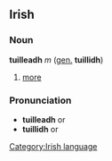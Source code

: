 ==Irish==
===Noun===
'''tuilleadh''' ''m'' ([[genitive|gen.]] '''tuillidh''')
#[[more]]
===Pronunciation===
*'''tuilleadh''' {{IPA|[&#712;ti&#654;&#601;]}} or {{IPA|[&#712;ti&#654;u]}}
*'''tuillidh''' {{IPA|[&#712;ti&#654;i&#720;]}} or {{IPA|[&#712;ti&#654;ig&#690;]}}

[[Category:Irish language]]